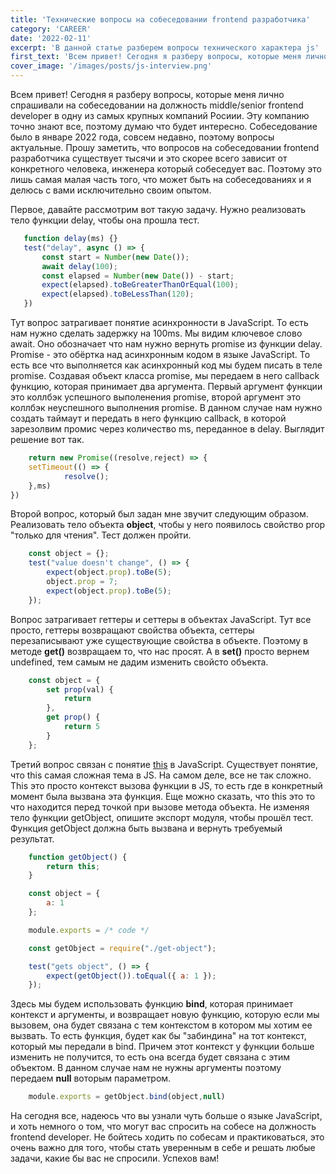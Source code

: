 ```yaml
---
title: 'Технические вопросы на собеседовании frontend разработчика'
category: 'CAREER'
date: '2022-02-11'
excerpt: 'В данной статье разберем вопросы технического характера js'
first_text: 'Всем привет! Сегодня я разберу вопросы, которые меня лично спрашивали на собеседовании на должность middle/senior frontend developer в одну из самых крупных компаний Росиии. Эту компанию точно знают все, поэтому думаю что будет интересно. Собеседование было в январе 2022 года, совсем недавно, поэтому вопросы актуальные.'
cover_image: '/images/posts/js-interview.png'
---
```


Всем привет! Сегодня я разберу вопросы, которые меня лично спрашивали на собеседовании на должность middle/senior frontend developer в одну из самых крупных компаний Росиии.
Эту компанию точно знают все, поэтому думаю что будет интересно.
Собеседование было в январе 2022 года, совсем недавно, поэтому вопросы актуальные.
Прошу заметить, что вопросов на собеседовании frontend разработчика существует тысячи и это скорее всего зависит от конкретного человека, инженера который собеседует вас.
Поэтому это лишь самая малая часть того, что может быть на собеседованиях и я делюсь с вами исключительно своим опытом.

Первое, давайте рассмотрим вот такую задачу. Нужно реализовать тело функции delay, чтобы она прошла тест.

 ```javascript
    function delay(ms) {}
    test("delay", async () => {
        const start = Number(new Date());
        await delay(100);
        const elapsed = Number(new Date()) - start;
        expect(elapsed).toBeGreaterThanOrEqual(100);
        expect(elapsed).toBeLessThan(120);
    })
```

Тут вопрос затрагивает понятие асинхронности в JavaScript.
То есть нам нужно сделать задержку на 100ms.
Мы видим ключевое слово await. Оно обозначает что нам нужно вернуть promise из функции delay.
Promise - это обёртка над асинхронным кодом в языке JavaScript. То есть все что выполняется как асинхронный код мы будем писать в теле promise. Создавая объект класса promise, мы передаем в него callback функцию, которая принимает два аргумента. Первый аргумент функции это коллбэк успешного выполенения promise, второй аргумент это коллбэк неуспешного выполнения promise. В данном случае нам нужно создать таймаут и передать в него функцию callback, в которой зарезолвим промис через количество ms, переданное в delay. Выглядит решение вот так.

```javascript
    return new Promise((resolve,reject) => {
    setTimeout(() => {
            resolve();
    },ms)
})
```
Второй вопрос, который был задан мне звучит следующим образом. Реализовать тело объекта **object**, чтобы у него появилось свойство prop "только для чтения". Тест должен пройти.

```javascript
    const object = {};
    test("value doesn't change", () => {
        expect(object.prop).toBe(5);
        object.prop = 7;
        expect(object.prop).toBe(5);
    });
```
Вопрос затрагивает геттеры и сеттеры в объектах JavaScript. Тут все просто, геттеры возвращают свойства объекта, сеттеры перезаписывают уже существующие свойства в объекте. Поэтому в методе **get()** возвращаем то, что нас просят. А в **set()** просто вернем undefined, тем самым не дадим изменить свойсто объекта.

```javascript
    const object = {
        set prop(val) {
            return
        },
        get prop() {
            return 5
        }
    };
```

Третий вопрос связан с понятие [this](https://learn.javascript.ru/object-methods) в JavaScript.
Существует понятие, что this самая сложная тема в JS. На самом деле, все не так сложно. This это просто контекст вызова функции в JS, то есть где в конкретный момент была вызвана эта функция. Еще можно сказать, что this это то что находится перед точкой при вызове метода объекта. Не изменяя тело функции getObject, опишите экспорт модуля, чтобы прошёл тест. Функция getObject должна быть вызвана и вернуть требуемый результат.

```javascript
    function getObject() {
        return this;
    }

    const object = {
        a: 1
    };

    module.exports = /* code */

    const getObject = require("./get-object");

    test("gets object", () => {
        expect(getObject()).toEqual({ a: 1 });
    });
```

Здесь мы будем использовать функцию **bind**, которая принимает контекст и аргументы, и возвращает новую функцию, которую если мы вызовем, она будет связана с тем контекстом в котором мы хотим ее вызвать. То есть функция, будет как бы "забиндина" на тот контекст, который мы передали в bind. Причем этот контекст у функции больше изменить не получится, то есть она всегда будет связана с этим объектом. В данном случае нам не нужны аргументы поэтому передаем **null** воторым параметром.

```javascript
    module.exports = getObject.bind(object,null)
```

На сегодня все, надеюсь что вы узнали чуть больше о языке JavaScript, и хоть немного о том, что могут вас спросить на собесе на должность frontend developer. Не бойтесь ходить по собесам и практиковаться, это очень важно для того, чтобы стать уверенным в себе и решать любые задачи, какие бы вас не спросили. Успехов вам!
